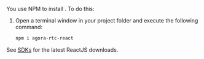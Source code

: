
<PlatformWrapper platform="react-js">

You use NPM to install <Vpd k="SDK" />. To do this:

1. Open a terminal window in your project folder and execute the following command:

    ``` sh
    npm i agora-rtc-react
    ```

See [SDKs](../../sdks) for the latest ReactJS downloads.
</PlatformWrapper>

